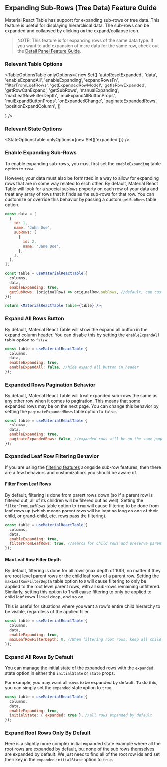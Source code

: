 
<Head>
  <title>
    {'Expanding Sub-Rows/Tree Data Guide - Material React Table V2 Docs'}
  </title>
  <meta
    name="description"
    content="How to add expanding sub-rows or tree data features in Material React Table"
  />
</Head>

## Expanding Sub-Rows (Tree Data) Feature Guide

Material React Table has support for expanding sub-rows or tree data. This feature is useful for displaying hierarchical data. The sub-rows can be expanded and collapsed by clicking on the expand/collapse icon.

> NOTE: This feature is for expanding rows of the same data type. If you want to add expansion of more data for the same row, check out the [Detail Panel Feature Guide](/docs/guides/detail-panel).

### Relevant Table Options

<TableOptionsTable
  onlyOptions={
    new Set([
      'autoResetExpanded',
      'data',
      'enableExpandAll',
      'enableExpanding',
      'expandRowsFn',
      'filterFromLeafRows',
      'getExpandedRowModel',
      'getIsRowExpanded',
      'getRowCanExpand',
      'getSubRows',
      'manualExpanding',
      'maxLeafRowFilterDepth',
      'muiExpandAllButtonProps',
      'muiExpandButtonProps',
      'onExpandedChange',
      'paginateExpandedRows',
      'positionExpandColumn',
    ])

}
/>

### Relevant State Options

<StateOptionsTable onlyOptions={new Set(['expanded'])} />

### Enable Expanding Sub-Rows

To enable expanding sub-rows, you must first set the `enableExpanding` table option to `true`.

However, your data must also be formatted in a way to allow for expanding rows that are in some way related to each other. By default, Material React Table will look for a special `subRows` property on each row of your data and treat any array of rows that it finds as the sub-rows for that row. You can customize or override this behavior by passing a custom `getSubRows` table option.

```jsx
const data = [
  {
    id: 1,
    name: 'John Doe',
    subRows: [
      {
        id: 2,
        name: 'Jane Doe',
      },
    ],
  },
];

const table = useMaterialReactTable({
  columns,
  data,
  enableExpanding: true,
  getSubRows: (originalRow) => originalRow.subRows, //default, can customize
});

return <MaterialReactTable table={table} />;
```

<EnableExample />

### Expand All Rows Button

By default, Material React Table will show the expand all button in the expand column header. You can disable this by setting the `enableExpandAll` table option to `false`.

```jsx
const table = useMaterialReactTable({
  columns,
  data,
  enableExpanding: true,
  enableExpandAll: false, //hide expand all button in header
});
```

### Expanded Rows Pagination Behavior

By default, Material React Table will treat expanded sub-rows the same as any other row when it comes to pagination. This means that some expanded rows may be on the next page. You can change this behavior by setting the `paginateExpandedRows` table option to `false`.

```jsx
const table = useMaterialReactTable({
  columns,
  data,
  enableExpanding: true,
  paginateExpandedRows: false, //expanded rows will be on the same page as their parent row
});
```

### Expanded Leaf Row Filtering Behavior

If you are using the [filtering features](/docs/guides/column-filtering) alongside sub-row features, then there are a few behaviors and customizations you should be aware of.

#### Filter From Leaf Rows

By default, filtering is done from parent rows down (so if a parent row is filtered out, all of its children will be filtered out as well). Setting the `filterFromLeafRows` table option to `true` will cause filtering to be done from leaf rows up (which means parent rows will be kept so long as one of their child, or grand-child, etc. rows pass the filtering).

```jsx
const table = useMaterialReactTable({
  columns,
  data,
  enableExpanding: true,
  filterFromLeafRows: true, //search for child rows and preserve parent rows
});
```

#### Max Leaf Row Filter Depth

By default, filtering is done for all rows (max depth of 100), no matter if they are root level parent rows or the child leaf rows of a parent row. Setting the `maxLeafRowFilterDepth` table option to `0` will cause filtering to only be applied to the root level parent rows, with all sub-rows remaining unfiltered. Similarly, setting this option to 1 will cause filtering to only be applied to child leaf rows 1 level deep, and so on.

This is useful for situations where you want a row's entire child hierarchy to be visible, regardless of the applied filter.

```jsx
const table = useMaterialReactTable({
  columns,
  data,
  enableExpanding: true,
  maxLeafRowFilterDepth: 0, //When filtering root rows, keep all child rows of the passing parent rows
});
```

### Expand All Rows By Default

You can manage the initial state of the expanded rows with the `expanded` state option in either the `initialState` or `state` props.

For example, you may want all rows to be expanded by default. To do this, you can simply set the `expanded` state option to `true`.

```jsx
const table = useMaterialReactTable({
  columns,
  data,
  enableExpanding: true,
  initialState: { expanded: true }, //all rows expanded by default
});
```

<ExpandedExample />

### Expand Root Rows Only By Default

Here is a slightly more complex initial expanded state example where all the root rows are expanded by default, but none of the sub rows themselves are expanded by default. We just need to find all of the root row ids and set their key in the `expanded` `initialState` option to `true`.

<ExpandedRootExample />
